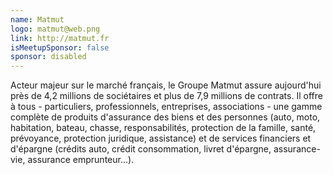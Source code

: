 ```yaml
---
name: Matmut
logo: matmut@web.png
link: http://matmut.fr
isMeetupSponsor: false
sponsor: disabled
---
```


Acteur majeur sur le marché français, le Groupe Matmut assure aujourd'hui près
de 4,2 millions de sociétaires et plus de 7,9 millions de contrats.
Il offre à tous - particuliers, professionnels, entreprises, associations - une
gamme complète de produits d'assurance des biens et des personnes (auto, moto,
habitation, bateau, chasse, responsabilités, protection de la famille, santé,
prévoyance, protection juridique, assistance) et de services financiers et
d'épargne (crédits auto, crédit consommation, livret d'épargne, assurance-vie,
assurance emprunteur...).
